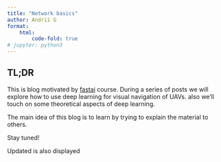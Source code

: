 ```yaml
---
title: "Network basics"
author: Andrii G
format:
    html:
        code-fold: true
# jupyter: python3
---
```


## TL;DR
This  is blog motivated by [fastai](https://course.fast.ai/Lessons/lesson2.html) course.
During a series of posts we will explore how to use deep learning for visual navigation of UAVs.
also we'll touch on some theoretical aspects of deep learning.

The main idea of this blog is to learn by trying to explain the material to others.

Stay tuned!

Updated is also displayed